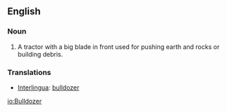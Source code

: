 ==English==

=== Noun ===
#A tractor with a big blade in front used for pushing earth and rocks or building debris.

=== Translations ===
*[[Interlingua]]: [[bulldozer]]

[[io:Bulldozer]]
